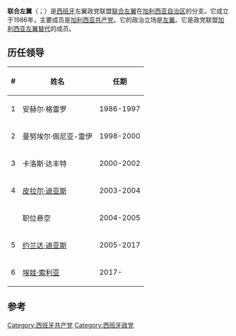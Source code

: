 {{Infobox political party
|name               = 联合左翼
|native_name        = Esquerda Unida
|logo               = 
|colorcode          = #732021
|leader             = 
|leader1_title      = 总协调员
|leader1_name       = [[埃娃·索利亚|埃娃·索利亚]]（2017年-）
|slogan             = 
|founded            = 1986年
|dissolved          =
|merger             = [[加利西亚共产党|加利西亚共产党]]<br>[[开放左翼|开放左翼]]<br>加利西亚共产主义青年<br>[[無黨籍|無黨籍]]人士<br>[[加利西亚人民共产党|加利西亚人民共产党]]（1986-1989）<br>社会主义行动党（1986-2001）<br>[[共和左翼|共和左翼]]（1986-2002）
|membership_year    = 2015年
|membership         = {{increase}} 1,350<ref>{{cite web|author=Domingos Sampedro|url=http://www.lavozdegalicia.es/noticia/galicia/2014/06/23/afiliaciones-crecen-partidos-poder-opciones-gobernar/0003_201406G23P4991.htm|title=Más de 121.000 gallegos militan en los partidos políticos tradicionales|publisher=[[La_Voz_de_Galicia|La Voz de Galicia]]|date=2015-02-22|access-date=2019-09-11|archive-date=2018-02-07|archive-url=https://web.archive.org/web/20180207005252/https://www.lavozdegalicia.es/noticia/galicia/2014/06/23/afiliaciones-crecen-partidos-poder-opciones-gobernar/0003_201406G23P4991.htm|dead-url=no}}</ref>
|ideology           = [[社会主义|社会主义]]<ref name="Nordsieck">{{cite web|url=http://parties-and-elections.eu/galicia.html|title=Galicia/Spain|website=Parties and Elections in Europe|first=Wolfram|last=Nordsieck|year=2016|accessdate=2018-10-04|archive-date=2016-08-18|archive-url=https://web.archive.org/web/20160818080014/http://parties-and-elections.eu/galicia.html|dead-url=no}}</ref><br>[[共产主义|共产主义]]<ref name="Nordsieck"/><br>加利西亚主义<br>共和主义<br>[[女性主義|女性主義]]
|position           = [[左派|左派]]
|national           = [[联合左翼_(西班牙)|联合左翼 (西班牙)]]
|international      = 
|europarl           = 
|affiliation1_title = 选举联盟
|affiliation1       = [[联合我们能|联合我们能]]<br>声<br>[[在潮流中|在潮流中]]（2019年终止）
|colors             = 红、黄、紫
|seats3_title       = [[加利西亚议会|加利西亚议会]]
|seats3             = {{Composition bar|1|75|hex=#732021}}
|seats1_title       = [[眾議院_(西班牙)|眾議院]] 
|seats1             = {{Composition bar|1|23|hex=#732021}}<small>（加利西亚代表团议席）</small>
|seats2_title       = [[參議院_(西班牙)|參議院]] 
|seats2             = {{Composition bar|0|19|hex=hex=#732021}}<small>（加利西亚代表团议席）</small>
|seats6_title       = [[加利西亚_(西班牙)|加利西亚]]市镇
|seats6             = {{Composition bar|2|313|hex=#732021}}
|website            = {{url|http://www.esquerdaunida.org/}}
|country            = 西班牙
}}
'''联合左翼'''（{{lang-gl|Esquerda Unida}}；{{lang-es|Izquierda Unida}}）是[[西班牙|西班牙]]左翼政党联盟[[联合左翼_(西班牙)|联合左翼]]在[[加利西亚自治区|加利西亚自治区]]的分支。它成立于1986年，主要成员是[[加利西亚共产党|加利西亚共产党]]。它的政治立场是[[左翼|左翼]]。它是政党联盟[[加利西亚左翼替代|加利西亚左翼替代]]的成员。

==历任领导==
{| class="wikitable"
|-
! # !! 姓名 !! 任期
|-
| 1 || 安赫尔·格雷罗 || 1986-1997
|-
| 2 || 曼努埃尔·佩尼亚-雷伊 || 1998-2000
|-
| 3 || 卡洛斯·达丰特 || 2000-2002
|-
| 4 || [[皮拉尔·迪亚斯|皮拉尔·迪亚斯]] || 2003-2004
|-
|   || 职位悬空 || 2004-2005
|-
| 5 || [[约兰达·迪亚斯|约兰达·迪亚斯]] || 2005-2017
|-
| 6 || [[埃娃·索利亚|埃娃·索利亚]] || 2017-
|}
==参考==
{{reflist}}
{{Authority control}}
{{DEFAULTSORT:lianhe}}
[[Category:西班牙共产党|Category:西班牙共产党]]
[[Category:西班牙政党|Category:西班牙政党]]
